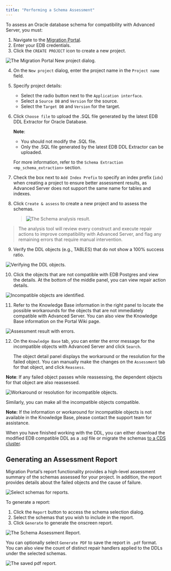 ```yaml
---
title: "Performing a Schema Assessment"
---
```


<div id="mp_schema_assessment" class="registered_link"></div>


To assess an Oracle database schema for compatibility with Advanced Server, you must:

1.  Navigate to the [Migration Portal](https://migration.enterprisedb.com).
2.  Enter your EDB credentials.
3.  Click the `CREATE PROJECT` icon to create a new project.

![*The Migration Portal New project dialog.*](../images/mp_schema_assessment_new_project.png)

4.  On the `New project` dialog, enter the project name in the `Project name` field.

5.  Specify project details:

      - Select the radio button next to the `Application interface`.
      - Select a `Source DB` and `Version` for the source.
      - Select the `Target DB` and `Version` for the target.

6.  Click `Choose file` to upload the .SQL file generated by the latest EDB DDL Extractor for Oracle Database.

    **Note**:

      - You should not modify the .SQL file.
      - Only the .SQL file generated by the latest EDB DDL Extractor can be uploaded.

    For more information, refer to the `Schema Extraction <mp_schema_extraction>` section.

7.  Check the box next to `Add Index Prefix` to specify an index prefix (`idx`) when creating a project to ensure better assessment results, as Advanced Server does not support the same name for tables and indexes.

8.  Click `Create & assess` to create a new project and to assess the schemas.

    > ![*The Schema analysis result.*](../images/mp_schema_assessment_analysis_result.png)

> The analysis tool will review every construct and execute repair actions to improve compatibility with Advanced Server, and flag any remaining errors that require manual intervention.

9.  Verify the DDL objects (e.g., TABLES) that do not show a 100% success ratio.

![*Verifying the DDL objects.*](../images/mp_schema_assessment_verifying_ddl.png)

10. Click the objects that are not compatible with EDB Postgres and view the details. At the bottom of the middle panel, you can view repair action details.

![*Incompatible objects are identified.*](../images/mp_schema_assessment_incompatible.png)

11. Refer to the Knowledge Base information in the right panel to locate the possible workarounds for the objects that are not immediately compatible with Advanced Server. You can also view the Knowledge Base information on the Portal Wiki page.

![*Assessment result with errors.*](../images/mp_schema_assessment_errors.png)

12. On the `Knowledge Base` tab, you can enter the error message for the incompatible objects with Advanced Server and click `Search`.

    The object detail panel displays the workaround or the resolution for the failed object. You can manually make the changes on the `Assessment` tab for that object, and click `Reassess`.

**Note**: If any failed object passes while reassessing, the dependent objects for that object are also reassessed.

![*Workaround or resolution for incompatible objects.*](../images/mp_schema_assessment_workaround.png)

Similarly, you can make all the incompatible objects compatible.

**Note:** If the information or workaround for incompatible objects is not available in the Knowledge Base, please contact the support team for assistance.

When you have finished working with the DDL, you can either download the modified EDB compatible DDL as a .sql file or migrate the schemas [to a CDS cluster](#migrate_to_cds).

<div id="mp_report" class="registered_link"></div>





## Generating an Assessment Report

Migration Portal’s report functionality provides a high-level assessment summary of the schemas assessed for your project. In addition, the report provides details about the failed objects and the cause of failure.

![*Select schemas for reports.*](../images/mp_schema_assessment_select_schema.png)

To generate a report:

1.  Click the `Report` button to access the schema selection dialog.
2.  Select the schemas that you wish to include in the report.
3.  Click `Generate` to generate the onscreen report.

![*The Schema Assessment Report.*](../images/mp_schema_assessment_schema_report.png)

You can optionally select `Generate PDF` to save the report in `.pdf` format. You can also view the count of distinct repair handlers applied to the DDLs under the selected schemas.

![*The saved pdf report.*](../images/mp_schema_assessment_schema_report_pdf.png)
